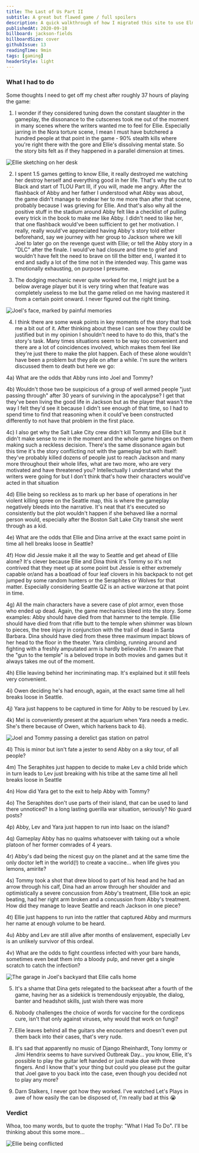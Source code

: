 ```yaml
---
title: The Last of Us Part II
subtitle: A great but flawed game / full spoilers
description: A quick walkthrough of how I migrated this site to use Elmstatic
publishedAt: 2020-09-18
billboard: jackson-fields
billboardSize: cover
githubIssue: 13
readingTime: 9min
tags: [gaming]
headerStyle: light
---
```




### What I had to do

Some thoughts I need to get off my chest after roughly 37 hours of playing the game:

1) I wonder if they considered tuning down the constant slaughter in the gameplay, the dissonance to the cutscenes took me out of the moment in many scenes where the writers wanted me to feel for Ellie. Especially jarring in the Nora torture scene, I mean I must have butchered a hundred people at that point in the game - 90% stealth kills where you're right there with the gore and Ellie's dissolving mental state. So the story bits felt as if they happened in a parallel dimension at times.

<Image src={ellie} class="aspect-video my-4" alt="Ellie sketching on her desk" />

2) I spent 1.5 games getting to know Ellie, it really destroyed me watching her destroy herself and everything good in her life. That's why the cut to Black and start of TLOU Part III, if you will, made me angry. After the flashback of Abby and her father I understood what Abby was about, the game didn't manage to endear her to me more than after that scene, probably because I was grieving for Ellie. And that's also why all the positive stuff in the stadium around Abby felt like a checklist of pulling every trick in the book to make me like Abby. I didn't need to like her, that one flashback would've been sufficient to get her motivation. I really, really would've appreciated having Abby's story told either beforehand, say we journey with her group to Jackson where we kill Joel to later go on the revenge quest with Ellie; or tell the Abby story in a "DLC" after the finale. I would've had closure and time to grief and wouldn't have felt the need to brave on till the bitter end, I wanted it to end and sadly a lot of the time not in the intended way. This game was emotionally exhausting, on purpose I presume.

3) The dodging mechanic never quite worked for me, I might just be a below average player but it is very tiring when that feature was completely useless to me but the game relied on me having mastered it from a certain point onward. I never figured out the right timing.

<Image src={joel} class="aspect-video my-4" alt="Joel's face, marked by painful memories" />

4) I think there are some weak points in key moments of the story that took me a bit out of it. After thinking about these I can see how they could be justified but in my opinion I shouldn't need to have to do this, that's the story's task. Many times situations seem to be way too convenient and there are a lot of coincidences involved, which makes them feel like they're just there to make the plot happen. Each of these alone wouldn't have been a problem but they pile on after a while. I'm sure the writers discussed them to death but here we go:

4a) What are the odds that Abby runs into Joel and Tommy?

4b) Wouldn't those two be suspicious of a group of well armed people "just passing through" after 30 years of surviving in the apocalypse? I get that they've been living the good life in Jackson but as the player that wasn't the way I felt they'd see it because I didn't see enough of that time, so I had to spend time to find that reasoning when it could've been constructed differently to not have that problem in the first place.

4c) I also get why the Salt Lake City crew didn't kill Tommy and Ellie but it didn't make sense to me in the moment and the whole game hinges on them making such a reckless decision. There's the same dissonance again but this time it's the story conflicting not with the gameplay but with itself: they've probably killed dozens of people just to reach Jackson and many more throughout their whole lifes, what are two more, who are very motivated and have threatened you? Intellectually I understand what the writers were going for but I don't think that's how their characters would've acted in that situation

4d) Ellie being so reckless as to mark up her base of operations in her violent killing spree on the Seattle map, this is where the gameplay negatively bleeds into the narrative. It's neat that it's executed so consistently but the plot wouldn't happen if she behaved like a normal person would, especially after the Boston Salt Lake City transit she went through as a kid.

4e) What are the odds that Ellie and Dina arrive at the exact same point in time all hell breaks loose in Seattle?

4f) How did Jessie make it all the way to Seattle and get ahead of Ellie alone? It's clever because Ellie and Dina think it's Tommy so it's not contrived that they meet up at some point but Jessie is either extremely capable or/and has a boatload of four leaf clovers in his backpack to not get jumped by some random hunters or the Seraphites or Wolves for that matter. Especially considering Seattle QZ is an active warzone at that point in time.

4g) All the main characters have a severe case of plot armor, even those who ended up dead. Again, the game mechanics bleed into the story. Some examples: Abby should have died from that hammer to the temple. Ellie should have died from that rifle butt to the temple when shimmer was blown to pieces, the tree injury in conjunction with the trail of dead in Santa Barbara. Dina should have died from these three maximum impact blows of her head to the floor in the theater. Yara climbing, running around and fighting with a freshly amputated arm is hardly believable. I'm aware that the "gun to the temple" is a beloved trope in both movies and games but it always takes me out of the moment.

4h) Ellie leaving behind her incriminating map. It's explained but it still feels very convenient.

4i) Owen deciding he's had enough, again, at the exact same time all hell breaks loose in Seattle.

4j) Yara just happens to be captured in time for Abby to be rescued by Lev.

4k) Mel is conveniently present at the aquarium when Yara needs a medic. She's there because of Owen, which harkens back to 4i).

<Image src={gasStation} class="aspect-video my-4" alt="Joel and Tommy passing a derelict gas station on patrol" />

4l) This is minor but isn't fate a jester to send Abby on a sky tour, of all people?

4m) The Seraphites just happen to decide to make Lev a child bride which in turn leads to Lev just breaking with his tribe at the same time all hell breaks loose in Seattle

4n) How did Yara get to the exit to help Abby with Tommy?

4o) The Seraphites don't use parts of their island, that can be used to land there unnoticed? In a long lasting guerilla war situation, seriously? No guard posts?

4p) Abby, Lev and Yara just happen to run into Isaac on the island?

4q) Gameplay Abby has no qualms whatsoever with taking out a whole platoon of her former comrades of 4 years.

4r) Abby's dad being the nicest guy on the planet and at the same time the only doctor left in the world(!) to create a vaccine… when life gives you lemons, amirite?

4s) Tommy took a shot that drew blood to part of his head and he had an arrow through his calf, Dina had an arrow through her shoulder and optimistically a severe concussion from Abby's treatment, Ellie took an epic beating, had her right arm broken and a concussion from Abby's treatment. How did they manage to leave Seattle and reach Jackson in one piece?

4t) Ellie just happens to run into the rattler that captured Abby and murmurs her name at enough volume to be heard.

4u) Abby and Lev are still alive after months of enslavement, especially Lev is an unlikely survivor of this ordeal.

4v) What are the odds to fight countless infected with your bare hands, sometimes even beat them into a bloody pulp, and never get a single scratch to catch the infection?

<Image src={elliesHome} class="aspect-video my-4" alt="The garage in Joel's backyard that Ellie calls home" />

5) It's a shame that Dina gets relegated to the backseat after a fourth of the game, having her as a sidekick is tremendously enjoyable, the dialog, banter and headshot skills, just wish there was more

6) Nobody challenges the choice of words for vaccine for the cordiceps cure, isn't that only against viruses, why would that work on fungi?

7) Ellie leaves behind all the guitars she encounters and doesn't even put them back into their cases, that's very rude.

8) It's sad that apparently no music of Django Rheinhardt, Tony Iommy or Jimi Hendrix seems to have survived Outbreak Day… you know, Ellie, it's possible to play the guitar left handed or just make due with three fingers. And I know that's your thing but could you please put the guitar that Joel gave to you back into the case, even though you decided not to play any more?

9) Darn Stalkers, I never got how they worked. I've watched Let's Plays in awe of how easily the can be disposed of, I'm really bad at this 😭


### Verdict

Whoa, too many words, but to quote the trophy: "What I Had To Do". I'll be thinking about this some more...

<Image src={ourFutureDays} class="aspect-video my-4" alt="Ellie being conflicted" />
